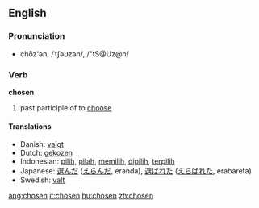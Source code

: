 ==English==

===Pronunciation===
*chōz'ən, /ˈtʃəʊzən/, /"tS@Uz@n/

===Verb===
'''chosen'''

# past participle of to [[choose]]

====Translations====
*Danish: [[valgt]]
*Dutch: [[gekozen]]
*Indonesian: [[pilih]], [[pilah]], [[pilih|memilih]], [[pilih|dipilih]], [[pilih|terpilih]]
*Japanese: [[選んだ]] ([[えらんだ]], eranda),  [[選ばれた]] ([[えらばれた]], erabareta)
*Swedish: [[valt]]

[[ang:chosen]]
[[it:chosen]]
[[hu:chosen]]
[[zh:chosen]]